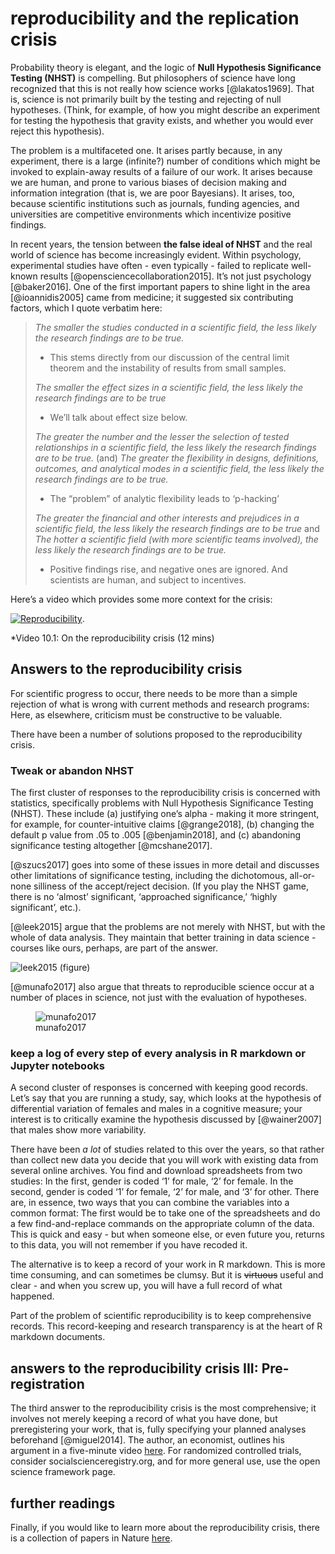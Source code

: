 # reproducibility and the replication crisis

Probability theory is elegant, and the logic of **Null Hypothesis Significance Testing (NHST)** is compelling. But philosophers of science have long recognized that this is not really how science works [@lakatos1969]. That is, science is not primarily built by the testing and rejecting of null hypotheses. (Think, for example, of how you might describe an experiment for testing the hypothesis that gravity exists, and whether you would ever reject this hypothesis).

The problem is a multifaceted one. It arises partly because, in any experiment, there is a large (infinite?) number of conditions which might be invoked to explain-away results of a failure of our work. It arises because we are human, and prone to various biases of decision making and information integration (that is, we are poor Bayesians). It arises, too, because scientific institutions such as journals, funding agencies, and universities are competitive environments which incentivize positive findings.

In recent years, the tension between **the false ideal of NHST** and the real world of science has become increasingly evident. Within psychology, experimental studies have often - even typically - failed to replicate well-known results [@opensciencecollaboration2015]. It's not just psychology [@baker2016]. One of the first important papers to shine light in the area [@ioannidis2005] came from medicine; it suggested six contributing factors, which I quote verbatim here:

> *The smaller the studies conducted in a scientific field, the less likely the research findings are to be true.*
>
> -   This stems directly from our discussion of the central limit theorem and the instability of results from small samples.
>
> *The smaller the effect sizes in a scientific field, the less likely the research findings are to be true*
>
> -   We'll talk about effect size below.
>
> *The greater the number and the lesser the selection of tested relationships in a scientific field, the less likely the research findings are to be true.* (and) *The greater the flexibility in designs, definitions, outcomes, and analytical modes in a scientific field, the less likely the research findings are to be true.*
>
> -   The "problem" of analytic flexibility leads to 'p-hacking'
>
> *The greater the financial and other interests and prejudices in a scientific field, the less likely the research findings are to be true* and *The hotter a scientific field (with more scientific teams involved), the less likely the research findings are to be true.*
>
> -   Positive findings rise, and negative ones are ignored. And scientists are human, and subject to incentives.

Here's a video which provides some more context for the crisis:

[![Reproducibility](images/reprostill.png)](https://youtu.be/42QuXLucH3Q).

\*Video 10.1: On the reproducibility crisis (12 mins)

## Answers to the reproducibility crisis

For scientific progress to occur, there needs to be more than a simple rejection of what is wrong with current methods and research programs: Here, as elsewhere, criticism must be constructive to be valuable.

There have been a number of solutions proposed to the reproducibility crisis.

### Tweak or abandon NHST

The first cluster of responses to the reproducibility crisis is concerned with statistics, specifically problems with Null Hypothesis Significance Testing (NHST). These include (a) justifying one's alpha - making it more stringent, for example, for counter-intuitive claims [@grange2018], (b) changing the default p value from .05 to .005 [@benjamin2018], and (c) abandoning significance testing altogether [@mcshane2017].

[@szucs2017] goes into some of these issues in more detail and discusses other limitations of significance testing, including the dichotomous, all-or-none silliness of the accept/reject decision. (If you play the NHST game, there is no 'almost' significant, 'approached significance,' 'highly significant', etc.).

[@leek2015] argue that the problems are not merely with NHST, but with the whole of data analysis. They maintain that better training in data science - courses like ours, perhaps, are part of the answer.

![leek2015](images/leek2015pipeline.PNG) (figure)

[@munafo2017] also argue that threats to reproducible science occur at a number of places in science, not just with the evaluation of hypotheses.

![munafo2017](images/munafo2017threats.PNG)

### keep a log of every step of every analysis in R markdown or Jupyter notebooks

A second cluster of responses is concerned with keeping good records. Let's say that you are running a study, say, which looks at the hypothesis of differential variation of females and males in a cognitive measure; your interest is to critically examine the hypothesis discussed by [@wainer2007] that males show more variability.

There have been *a lot* of studies related to this over the years, so that rather than collect new data you decide that you will work with existing data from several online archives. You find and download spreadsheets from two studies: In the first, gender is coded '1' for male, '2' for female. In the second, gender is coded '1' for female, '2' for male, and '3' for other. There are, in essence, two ways that you can combine the variables into a common format: The first would be to take one of the spreadsheets and do a few find-and-replace commands on the appropriate column of the data. This is quick and easy - but when someone else, or even future you, returns to this data, you will not remember if you have recoded it.

The alternative is to keep a record of your work in R markdown. This is more time consuming, and can sometimes be clumsy. But it is ~~virtuous~~ useful and clear - and when you screw up, you will have a full record of what happened.

Part of the problem of scientific reproducibility is to keep comprehensive records. This record-keeping and research transparency is at the heart of R markdown documents.

## answers to the reproducibility crisis III: Pre-registration

The third answer to the reproducibility crisis is the most comprehensive; it involves not merely keeping a record of what you have done, but preregistering your work, that is, fully specifying your planned analyses beforehand [@miguel2014]. The author, an economist, outlines his argument in a five-minute video [here](https://www.futurelearn.com/courses/open-social-science-research/0/steps/31436). For randomized controlled trials, consider socialscienceregistry.org, and for more general use, use the open science framework page.

## further readings

Finally, if you would like to learn more about the reproducibility crisis, there is a collection of papers in Nature [here](https://www.nature.com/collections/prbfkwmwvz/).
